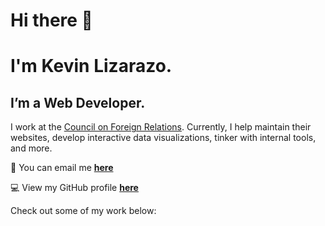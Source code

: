 # Hi there 👋
# I'm Kevin Lizarazo.

## I’m a <span class='highlighted'>Web Developer</span>.

I work at the [Council on Foreign Relations](https://cfr.org). Currently, I help maintain their websites, develop interactive data visualizations, tinker with internal tools, and more.

📧 You can email me [**here**](mailto:kevin@lizarazo.dev)

💻 View my GitHub profile [**here**](https://github.com/kevinlizarazo)

Check out some of my work below:
